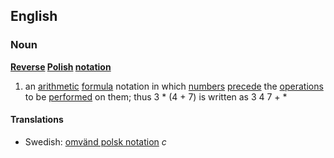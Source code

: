 ==English==
===Noun===
{{wikipedia}}
'''[[Reverse]] [[Polish]] [[notation]]'''
#{{mathematics}} an [[arithmetic]] [[formula]] notation in which [[number]]s [[precede]] the [[operation]]s to be [[perform]]ed on them; thus 3 * (4 + 7) is written as 3 4 7 + *

====Translations====
*Swedish: [[omvänd polsk notation]] ''c''